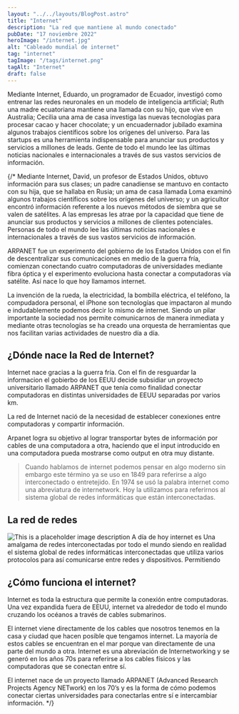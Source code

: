 ```yaml
---
layout: "../../layouts/BlogPost.astro"
title: "Internet"
description: "La red que mantiene al mundo conectado"
pubDate: "17 noviembre 2022"
heroImage: "/internet.jpg"
alt: "Cableado mundial de internet"
tag: "internet"
tagImage: "/tags/internet.png"
tagAlt: "Internet"
draft: false
---
```


Mediante Internet, Eduardo, un programador de Ecuador, investigó como entrenar las redes neuronales en un modelo de inteligencia artificial; Ruth una madre ecuatoriana mantiene una llamada con su hijo, que vive en Australia; Cecilia una ama de casa investiga las nuevas tecnologías para procesar cacao y hacer chocolate; y un encuadernador jubilado examina algunos trabajos científicos sobre los orígenes del universo. Para las startups es una herramienta indispensable para anunciar sus productos y servicios a millones de leads. Gente de todo el mundo lee las últimas noticias nacionales e internacionales a través de sus vastos servicios de información.



{/*
Mediante Internet, David, un profesor de Estados Unidos, obtuvo información para sus clases; un padre canadiense se mantuvo en contacto con su hija, que se hallaba en Rusia; un ama de casa llamada Loma examinó algunos trabajos científicos sobre los orígenes del universo; y un agricultor encontró información referente a los nuevos métodos de siembra que se valen de satélites. A las empresas les atrae por la capacidad que tiene de anunciar sus productos y servicios a millones de clientes potenciales. Personas de todo el mundo lee las últimas noticias nacionales e internacionales a través de sus vastos servicios de información.


 ARPANET fue un experimento del gobierno de los Estados Unidos con el fin de descentralizar sus comunicaciones en medio de la guerra fría, comienzan conectando cuatro computadoras de universidades mediante fibra óptica y el experimento evoluciona hasta conectar a computadoras vía satélite. Así nace lo que hoy llamamos internet.

La invención de la rueda, la electricidad, la bombilla eléctrica, el teléfono, la compudadora personal,  el iPhone son tecnologías que impactaron al mundo e indudablemente podemos decir lo mismo de internet. Siendo  un pilar importante la sociedad nos permite comunicarnos de manera inmediata y mediante otras tecnologías se ha creado una orquesta de herramientas que nos facilitan varias actividades de nuestro día a día.

## ¿Dónde nace la Red de Internet?

Internet nace gracias a la guerra fría. Con el fin de resguardar la informacion el gobierbo de los EEUU decide subsidiar un proyecto universitario llamado ARPANET que tenía como finalidad conectar computadoras en distintas universidades de EEUU separadas por varios km.

La red de Internet nació de la necesidad de establecer conexiones entre computadoras y compartir información.

Arpanet logra su objetivo al lograr transportar bytes de información por cables de una computadora a otra, haciendo que el input introducido en una computadora pueda mostrarse como output en otra muy distante.

> Cuando hablamos de internet podemos pensar en algo moderno sin embargo este término ya se uso en 1849 para referirse a algo interconectado o entretejido. En 1974 se usó la palabra internet como una abreviatura de internetwork. Hoy la utilizamos para referirnos al sistema global de redes informáticas que están interconectadas.


## La red de redes

![This is a placeholder image description](/internet.jpg)
A día de hoy internet es Una amalgama de redes interconectadas por todo el mundo siendo en realidad el sistema global de redes informáticas interconectadas que utiliza varios protocolos para así comunicarse entre redes y dispositivos. Permitiendo

## ¿Cómo funciona el internet?

Internet es toda la estructura que permite la conexión entre computadoras. Una vez expandida fuera de EEUU, internet va alrededor de todo el mundo cruzando los océanos a través de cables submarinos.

El internet viene directamente de los cables que nosotros tenemos en la casa y ciudad que hacen posible que tengamos internet. La mayoría de estos cables se encuentran en el mar porque van directamente de una parte del mundo a otra. Internet es una abreviación de Internetworking y se generó en los años 70s para referirse a los cables físicos y las computadoras que se conectan entre sí.

El internet nace de un proyecto llamado ARPANET (Advanced Research Projects Agency NETwork) en los 70’s y es la forma de cómo podemos conectar ciertas universidades para conectarlas entre sí e intercambiar información. */}